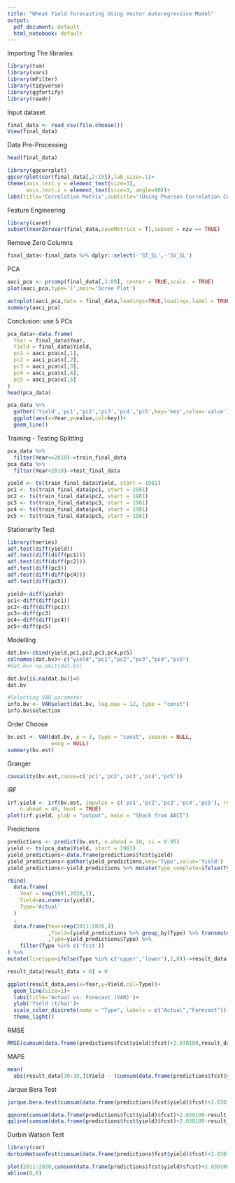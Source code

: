 ```yaml
---
title: "Wheat Yield Forecasting Using Vector Autoregressive Model"
output:
  pdf_document: default
  html_notebook: default
---
```

Importing The libraries

```r
library(tsm)
library(vars)
library(mFilter)
library(tidyverse)
library(ggfortify)
library(readr)
```

Input dataset

```r
final_data <- read_csv(file.choose())
View(final_data)
```

Data Pre-Processing

```r
head(final_data)
```

```r
library(ggcorrplot)
ggcorrplot(cor(final_data[,2:15]),lab_size=.1)+
theme(axis.text.y = element_text(size=3),
      axis.text.x = element_text(size=3, angle=90))+
labs(title='Correlation Matrix',subtitle='(Using Pearson Correlation Coefficient)')
```

Feature Engineering

```r
library(caret)
subset(nearZeroVar(final_data,saveMetrics = T),subset = nzv == TRUE)
```
Remove Zero Columns
```r
final_data<-final_data %>% dplyr::select(-'ST_SL',-'SV_SL')
```
PCA

```r
aaci_pca <- prcomp(final_data[,3:89], center = TRUE,scale. = TRUE)
plot(aaci_pca,type='l',main='Scree Plot')
```

```r
autoplot(aaci_pca,data = final_data,loadings=TRUE,loadings.label = TRUE)
summary(aaci_pca)
```
Conclusion: use 5 PCs
```r
pca_data<-data.frame(
  Year = final_data$Year,
  Yield = final_data$Yield,
  pc1 = aaci_pca$x[,1],
  pc2 = aaci_pca$x[,2],
  pc3 = aaci_pca$x[,3],
  pc4 = aaci_pca$x[,4],
  pc5 = aaci_pca$x[,5]
)
head(pca_data)
```
```r
pca_data %>% 
  gather('Yield','pc1','pc2','pc3','pc4','pc5',key='key',value='value') %>% 
  ggplot(aes(x=Year,y=value,col=key))+
  geom_line()
```


Training - Testing Splitting

```r
pca_data %>% 
  filter(Year<=2010)->train_final_data
pca_data %>% 
  filter(Year>2010)->test_final_data

yield <- ts(train_final_data$Yield, start = 1981)
pc1 <- ts(train_final_data$pc1, start = 1981)
pc2 <- ts(train_final_data$pc2, start = 1981)
pc3 <- ts(train_final_data$pc3, start = 1981)
pc4 <- ts(train_final_data$pc4, start = 1981)
pc5 <- ts(train_final_data$pc5, start = 1981)
```

Stationarity Test
```r
library(tseries)
adf.test(diff(yield))
adf.test(diff(diff(pc1)))
adf.test(diff(diff(pc2)))
adf.test(diff(pc3))
adf.test(diff(diff(pc4)))
adf.test(diff(pc5))

yield<-diff(yield)
pc1<-diff(diff(pc1))
pc2<-diff(diff(pc2))
pc3<-diff(pc3)
pc4<-diff(diff(pc4))
pc5<-diff(pc5)
```

Modelling
```r
dat.bv<-cbind(yield,pc1,pc2,pc3,pc4,pc5)
colnames(dat.bv)<-c("yield","pc1","pc2","pc3","pc4","pc5")
#dat.bv<-na.omit(dat.bv)

dat.bv[is.na(dat.bv)]=0
dat.bv

#Selecting VAR parameter
info.bv <- VARselect(dat.bv, lag.max = 12, type = "const")
info.bv$selection
```
Order Choose
```r
bv.est <- VAR(dat.bv, p = 3, type = "const", season = NULL, 
              exog = NULL)
summary(bv.est)
```

Granger
```r
causality(bv.est,cause=c('pc1','pc2','pc3','pc4','pc5'))

```
IRF
```r
irf.yield <- irf(bv.est, impulse = c('pc1','pc2','pc3','pc4','pc5'), response = "yield", 
    n.ahead = 40, boot = TRUE)
plot(irf.yield, ylab = "output", main = "Shock from AACI")
```

Predictions

```r
predictions <- predict(bv.est, n.ahead = 10, ci = 0.95)
yield <- ts(pca_data$Yield, start = 1981)
yield_predictions<-data.frame(predictions$fcst$yield)
yield_predictions<-gather(yield_predictions,key='Type',value='Yield')
yield_predictions<-yield_predictions %>% mutate(Type_complete=ifelse(Type=='fcst','Forecast',NA))

rbind(
  data.frame(
    Year = seq(1981,2020,1),
    Yield=as.numeric(yield),
    Type='Actual'
  )
  ,
  data.frame(Year=rep(2011:2020,4)
             ,Yield=(yield_predictions %>% group_by(Type) %>% transmute(Yield=cumsum(Yield)+2.030100))$Yield
             ,Type=yield_predictions$Type) %>% 
    filter(Type %in% c('fcst'))
) %>% 
mutate(linetype=ifelse(Type %in% c('upper','lower'),1,0))->result_data

result_data[result_data < 0] = 0

ggplot(result_data,aes(x=Year,y=Yield,col=Type))+
  geom_line(size=1)+
  labs(title='Actual vs. Forecast (VAR)')+
  ylab('Yield (t/ha)')+
  scale_color_discrete(name = "Type", labels = c("Actual","Forecast"))+
  theme_light()
```

RMSE
```r
RMSE(cumsum(data.frame(predictions$fcst$yield)$fcst)+2.030100,result_data[30:39,]$Yield)
```

MAPE
```r
mean(
  abs(result_data[30:39,]$Yield - (cumsum(data.frame(predictions$fcst$yield)$fcst)+2.030100))/result_data[30:39,]$Yield) * 100
```
Jarque Bera Test
```r
jarque.bera.test(cumsum(data.frame(predictions$fcst$yield)$fcst)+2.030100-result_data[30:39,]$Yield)
```

```r
qqnorm(cumsum(data.frame(predictions$fcst$yield)$fcst)+2.030100-result_data[30:39,]$Yield)
qqline(cumsum(data.frame(predictions$fcst$yield)$fcst)+2.030100-result_data[30:39,]$Yield)
```
Durbin Watson Test

```r
library(car)
durbinWatsonTest(cumsum(data.frame(predictions$fcst$yield)$fcst)+2.030100-result_data[30:39,]$Yield)
```
```r
plot(2011:2020,cumsum(data.frame(predictions$fcst$yield)$fcst)+2.030100-result_data[30:39,]$Yield,main='Residual vs. Fitted Plot')
abline(0,0)

```